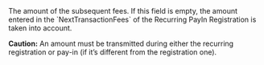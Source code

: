   

  

  
<ParamField body="Fees" type="object">     
The amount of the subsequent fees. If this field is empty, the amount entered in the `NextTransactionFees` of the Recurring PayIn Registration is taken into account.

**Caution:** An amount must be transmitted during either the recurring registration or pay-in (if it’s different from the registration one).

<Expandable title="properties">  
<Currency7 />  
  
<Amount1 />  
  

</Expandable> 
</ParamField>